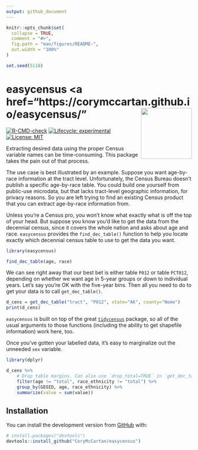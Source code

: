 ```yaml
---
output: github_document
---
```


<!-- README.md is generated from README.Rmd. Please edit that file -->

```r
knitr::opts_chunk$set(
  collapse = TRUE,
  comment = "#>",
  fig.path = "man/figures/README-",
  out.width = "100%"
)

set.seed(5118)
```

# **easycensus** <a href="https://corymccartan.github.io/easycensus/"<img src="man/figures/logo.png" align="right" height="138" /></a>

<!-- badges: start -->

[![R-CMD-check](https://github.com/CoryMcCartan/easycensus/workflows/R-CMD-check/badge.svg)](https://github.com/CoryMcCartan/easycensus/actions) [![Lifecycle: experimental](https://img.shields.io/badge/lifecycle-experimental-orange.svg)](https://lifecycle.r-lib.org/articles/stages.html#experimental) [![License: MIT](https://img.shields.io/badge/License-MIT-yellow.svg)](https://opensource.org/licenses/MIT)

<!-- badges: end -->

Extracting desired data using the proper Census variable names can be time-consuming.
This package takes the pain out of that process.

The use case is best illustrated by an example.
Suppose you want age-by-race information at the tract level.
Unfortunately, the Census Bureau doesn't publish a specific age-by-race table.
You could build one yourself from public-use microdata, but that lacks tract-level geographic information, for privacy reasons.
So you are left trying to find an existing Census product that you can extract age-by-race information from.

Unless you're a Census pro, you won't know what exactly what is off the top of your head.
But suppose you know you'd like to get the data from the decennial census, since it covers the whole nation and asks about age and race.
`easycensus` provides the `find_dec_table()` function to help you locate exactly which decennial census table to use to get the data you want.

```r
library(easycensus)

find_dec_table(age, race)
```

We can see right away that our best bet is either table `P012` or table `PCT012`, depending on whether we want age in 5-year groups or down to individual years.
Let's say you're OK with the five-year bins.
Then all you need to do to get your data is to call `get_dec_table()`.

```r
d_cens = get_dec_table("tract", "P012", state="AK", county="Nome")
print(d_cens)
```

`easycensus` is built on top of the great [`tidycensus`](https://walker-data.com/tidycensus/) package, so all of the usual arguments to those functions (including the ability to get shapefile information) work here, too.

Once you've gotten your labelled data, it's easy to marginalize out the unneeded `sex` variable.

```r
library(dplyr)

d_cens %>%
    # Drop table margins. Can also use `drop_total=TRUE` in `get_dec_table()`
    filter(age != "total", race_ethnicity != "total") %>%
    group_by(GEOID, age, race_ethnicity) %>%
    summarize(value = sum(value))
```

## Installation

<!-- 
You can install the released version of easycensus from [CRAN](https://CRAN.R-project.org) with:

``` r
install.packages("easycensus")
```

And the development version from [GitHub](https://github.com/) with:
-->

You can install the development version from [GitHub](https://github.com/) with:

``` r
# install.packages("devtools")
devtools::install_github("CoryMcCartan/easycensus")
```
